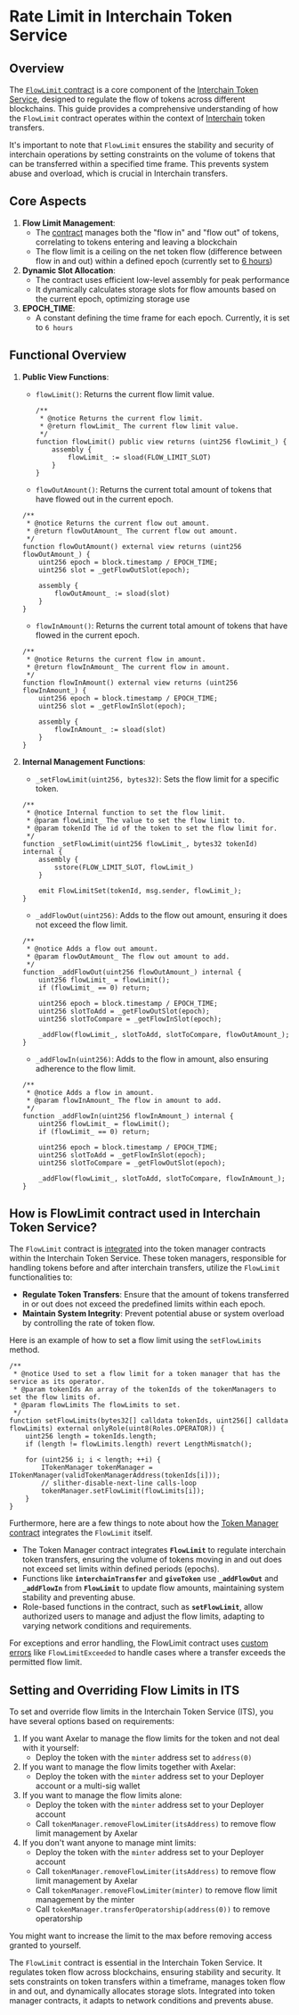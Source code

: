 # Rate Limit in Interchain Token Service

## Overview

The [`FlowLimit` contract](https://github.com/axelarnetwork/interchain-token-service/blob/v1.0.0/contracts/utils/FlowLimit.sol) is a core component of the [Interchain Token Service](https://github.com/axelarnetwork/interchain-token-service/blob/v1.0.0/contracts/InterchainTokenService.sol), designed to regulate the flow of tokens across different blockchains. This guide provides a comprehensive understanding of how the `FlowLimit` contract operates within the context of [Interchain](https://github.com/axelarnetwork/interchain-token-service/blob/v1.0.0/contracts/InterchainTokenService.sol) token transfers.

It's important to note that `FlowLimit` ensures the stability and security of interchain operations by setting constraints on the volume of tokens that can be transferred within a specified time frame. This prevents system abuse and overload, which is crucial in Interchain transfers.

## Core Aspects

1. **Flow Limit Management**:
    - The [contract](https://github.com/axelarnetwork/interchain-token-service/blob/v1.0.0/contracts/utils/FlowLimit.sol) manages both the "flow in" and "flow out" of tokens, correlating to tokens entering and leaving a blockchain
    - The flow limit is a ceiling on the net token flow (difference between flow in and out) within a defined epoch (currently set to [6 hours](https://github.com/axelarnetwork/interchain-token-service/blob/0a00533f19197a285d6bddc8ec0c2e908094ebfe/contracts/utils/FlowLimit.sol#L18))
2. **Dynamic Slot Allocation**:
    - The contract uses efficient low-level assembly for peak performance
    - It dynamically calculates storage slots for flow amounts based on the current epoch, optimizing storage use
3. **EPOCH_TIME**:
    - A constant defining the time frame for each epoch. Currently, it is set to `6 hours`

## Functional Overview

1. **Public View Functions**:
    - `flowLimit()`: Returns the current flow limit value.
        
        ```solidity
        /**
         * @notice Returns the current flow limit.
         * @return flowLimit_ The current flow limit value.
         */
        function flowLimit() public view returns (uint256 flowLimit_) {
            assembly {
                flowLimit_ := sload(FLOW_LIMIT_SLOT)
            }
        }
        ```
        
    - `flowOutAmount()`: Returns the current total amount of tokens that have flowed out in the current epoch.
    
    ```solidity
    /**
     * @notice Returns the current flow out amount.
     * @return flowOutAmount_ The current flow out amount.
     */
    function flowOutAmount() external view returns (uint256 flowOutAmount_) {
        uint256 epoch = block.timestamp / EPOCH_TIME;
        uint256 slot = _getFlowOutSlot(epoch);
    
        assembly {
            flowOutAmount_ := sload(slot)
        }
    }
    ```
    
    - `flowInAmount()`: Returns the current total amount of tokens that have flowed in the current epoch.
    
    ```solidity
    /**
     * @notice Returns the current flow in amount.
     * @return flowInAmount_ The current flow in amount.
     */
    function flowInAmount() external view returns (uint256 flowInAmount_) {
        uint256 epoch = block.timestamp / EPOCH_TIME;
        uint256 slot = _getFlowInSlot(epoch);
    
        assembly {
            flowInAmount_ := sload(slot)
        }
    }
    ```
    
2. **Internal Management Functions**:
    - `_setFlowLimit(uint256, bytes32)`: Sets the flow limit for a specific token.
    
    ```solidity
    /**
     * @notice Internal function to set the flow limit.
     * @param flowLimit_ The value to set the flow limit to.
     * @param tokenId The id of the token to set the flow limit for.
     */
    function _setFlowLimit(uint256 flowLimit_, bytes32 tokenId) internal {
        assembly {
            sstore(FLOW_LIMIT_SLOT, flowLimit_)
        }
    
        emit FlowLimitSet(tokenId, msg.sender, flowLimit_);
    }
    ```
    
    - `_addFlowOut(uint256)`: Adds to the flow out amount, ensuring it does not exceed the flow limit.
    
    ```solidity
    /**
     * @notice Adds a flow out amount.
     * @param flowOutAmount_ The flow out amount to add.
     */
    function _addFlowOut(uint256 flowOutAmount_) internal {
        uint256 flowLimit_ = flowLimit();
        if (flowLimit_ == 0) return;
    
        uint256 epoch = block.timestamp / EPOCH_TIME;
        uint256 slotToAdd = _getFlowOutSlot(epoch);
        uint256 slotToCompare = _getFlowInSlot(epoch);
    
        _addFlow(flowLimit_, slotToAdd, slotToCompare, flowOutAmount_);
    }
    ```
    
    - `_addFlowIn(uint256)`: Adds to the flow in amount, also ensuring adherence to the flow limit.
    
    ```solidity
    /**
     * @notice Adds a flow in amount.
     * @param flowInAmount_ The flow in amount to add.
     */
    function _addFlowIn(uint256 flowInAmount_) internal {
        uint256 flowLimit_ = flowLimit();
        if (flowLimit_ == 0) return;
    
        uint256 epoch = block.timestamp / EPOCH_TIME;
        uint256 slotToAdd = _getFlowInSlot(epoch);
        uint256 slotToCompare = _getFlowOutSlot(epoch);
    
        _addFlow(flowLimit_, slotToAdd, slotToCompare, flowInAmount_);
    }
    ```
    

## How is FlowLimit contract used in Interchain Token Service?

The `FlowLimit` contract is [integrated](https://github.com/axelarnetwork/interchain-token-service/blob/0a00533f19197a285d6bddc8ec0c2e908094ebfe/contracts/InterchainTokenService.sol#L520) into the token manager contracts within the Interchain Token Service. These token managers, responsible for handling tokens before and after interchain transfers, utilize the `FlowLimit` functionalities to:

- **Regulate Token Transfers**: Ensure that the amount of tokens transferred in or out does not exceed the predefined limits within each epoch.
- **Maintain System Integrity**: Prevent potential abuse or system overload by controlling the rate of token flow.

Here is an example of how to set a flow limit using the `setFlowLimits` method.

```solidity
/**
 * @notice Used to set a flow limit for a token manager that has the service as its operator.
 * @param tokenIds An array of the tokenIds of the tokenManagers to set the flow limits of.
 * @param flowLimits The flowLimits to set.
 */
function setFlowLimits(bytes32[] calldata tokenIds, uint256[] calldata flowLimits) external onlyRole(uint8(Roles.OPERATOR)) {
    uint256 length = tokenIds.length;
    if (length != flowLimits.length) revert LengthMismatch();

    for (uint256 i; i < length; ++i) {
        ITokenManager tokenManager = ITokenManager(validTokenManagerAddress(tokenIds[i]));
        // slither-disable-next-line calls-loop
        tokenManager.setFlowLimit(flowLimits[i]);
    }
}
```

Furthermore, here are a few things to note about how the [Token Manager contract](https://github.com/axelarnetwork/interchain-token-service/blob/v1.0.0-beta.3/contracts/token-manager/TokenManager.sol) integrates the `FlowLimit` itself.

- The Token Manager contract integrates **`FlowLimit`** to regulate interchain token transfers, ensuring the volume of tokens moving in and out does not exceed set limits within defined periods (epochs).
- Functions like **`interchainTransfer`** and **`giveToken`** use **`_addFlowOut`** and **`_addFlowIn`** from **`FlowLimit`** to update flow amounts, maintaining system stability and preventing abuse.
- Role-based functions in the contract, such as **`setFlowLimit`**, allow authorized users to manage and adjust the flow limits, adapting to varying network conditions and requirements.

For exceptions and error handling, the FlowLimit contract uses [custom errors](https://github.com/axelarnetwork/interchain-token-service/blob/0a00533f19197a285d6bddc8ec0c2e908094ebfe/contracts/utils/FlowLimit.sol#L104C20-L104C37) like `FlowLimitExceeded` to handle cases where a transfer exceeds the permitted flow limit.

## Setting and Overriding Flow Limits in ITS

To set and override flow limits in the Interchain Token Service (ITS), you have several options based on requirements:

1. If you want Axelar to manage the flow limits for the token and not deal with it yourself:
    - Deploy the token with the `minter` address set to `address(0)`
2. If you want to manage the flow limits together with Axelar:
    - Deploy the token with the `minter` address set to your Deployer account or a multi-sig wallet
3. If you want to manage the flow limits alone:
    - Deploy the token with the `minter` address set to your Deployer account
    - Call `tokenManager.removeFlowLimiter(itsAddress)` to remove flow limit management by Axelar
4. If you don't want anyone to manage mint limits:
    - Deploy the token with the `minter` address set to your Deployer account
    - Call `tokenManager.removeFlowLimiter(itsAddress)` to remove flow limit management by Axelar
    - Call `tokenManager.removeFlowLimiter(minter)` to remove flow limit management by the minter
    - Call `tokenManager.transferOperatorship(address(0))` to remove operatorship

You might want to increase the limit to the max before removing access granted to yourself.

The `FlowLimit` contract is essential in the Interchain Token Service. It regulates token flow across blockchains, ensuring stability and security. It sets constraints on token transfers within a timeframe, manages token flow in and out, and dynamically allocates storage slots. Integrated into token manager contracts, it adapts to network conditions and prevents abuse.